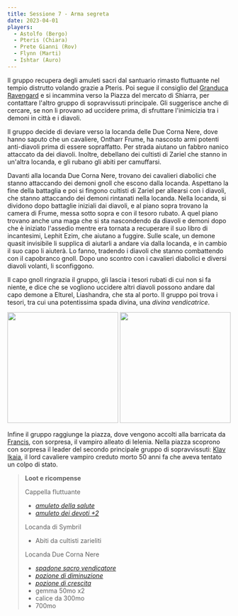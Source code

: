 ```yaml
---
title: Sessione 7 - Arma segreta
date: 2023-04-01
players:
  - Astolfo (Bergo)
  - Pteris (Chiara)
  - Prete Gianni (Rov)
  - Flynn (Marti)
  - Ishtar (Auro)
---
```


Il gruppo recupera degli amuleti sacri dal santuario rimasto fluttuante nel tempio distrutto volando grazie a Pteris. Poi segue il consiglio del [Granduca Ravengard](../npc/baldursgate#ulder-ravengard) e si incammina verso la Piazza del mercato di Shiarra, per contattare l'altro gruppo di sopravvissuti principale. Gli suggerisce anche di cercare, se non li provano ad uccidere prima, di sfruttare l'inimicizia tra i demoni in città e i diavoli.

Il gruppo decide di deviare verso la locanda delle Due Corna Nere, dove hanno saputo che un cavaliere, Ontharr Frume, ha nascosto armi potenti anti-diavoli prima di essere sopraffatto. Per strada aiutano un fabbro nanico attaccato da dei diavoli. Inoltre, debellano dei cultisti di Zariel che stanno in un'altra locanda, e gli rubano gli abiti per camuffarsi.

Davanti alla locanda Due Corna Nere, trovano dei cavalieri diabolici che stanno attaccando dei demoni gnoll che escono dalla locanda. Aspettano la fine della battaglia e poi si fingono cultisti di Zariel per allearsi con i diavoli, che stanno attaccando dei demoni rintanati nella locanda. Nella locanda, si dividono dopo battaglie iniziali dai diavoli, e al piano sopra trovano la camera di Frume, messa sotto sopra e con il tesoro rubato. A quel piano trovano anche una maga che si sta nascondendo da diavoli e demoni dopo che è iniziato l'assedio mentre era tornata a recuperare il suo libro di incantesimi, Lephit Ezim, che aiutano a fuggire. Sulle scale, un demone quasit invisibile li supplica di aiutarli a andare via dalla locanda, e in cambio il suo capo li aiuterà. Lo fanno, tradendo i diavoli che stanno combattendo con il capobranco gnoll. Dopo uno scontro con i cavalieri diabolici e diversi diavoli volanti, li sconfiggono.

Il capo gnoll ringrazia il gruppo, gli lascia i tesori rubati di cui non si fa niente, e dice che se vogliono uccidere altri diavoli possono andare dal capo demone a Elturel, Liashandra, che sta al porto. Il gruppo poi trova i tesori, tra cui una potentissima spada divina, una *divina vendicatrice*.

<Image src="https://i.imgur.com/E0YWZml.jpg" inferSize height="250px" alt="" /> <Image src="https://i.imgur.com/dqL0t0R.jpg" inferSize height="250px" alt="" />

Infine il gruppo raggiunge la piazza, dove vengono accolti alla barricata da [Francis](../npc/pgrel#francis-numwit-nefignyc-piedipiatti-malbert-polywog), con sorpresa, il vampiro alleato di Ielenia. Nella piazza scoprono con sorpresa il leader del secondo principale gruppo di sopravvissuti: [Klav Ikaia](../npc/elturel#klav-ikaia), il lord cavaliere vampiro creduto morto 50 anni fa che aveva tentato un colpo di stato.

> **Loot e ricompense**
> 
> Cappella fluttuante 
> - [*amuleto della salute*](https://dungeonsanddragons.fandom.com/it/wiki/Amuleto_della_Salute)
> - [*amuleto dei devoti +2*](http://dnd5e.wikidot.com/wondrous-items:amulet-of-the-devout)
>
> Locanda di Symbril
> - Abiti da cultisti zarieliti
>
> Locanda Due Corna Nere
> - [*spadone sacro vendicatore*](https://dungeonedraghi.it/compendio/oggetti-magici/armi-magiche/sacro-vendicatore/)
> - [*pozione di diminuzione*](https://dungeonsanddragons.fandom.com/it/wiki/Pozione_di_Diminuzione)
> - [*pozione di crescita*](https://dungeonsanddragons.fandom.com/it/wiki/Pozione_di_Crescita)
> - gemma 50mo x2
> - calice da 300mo
> - 700mo